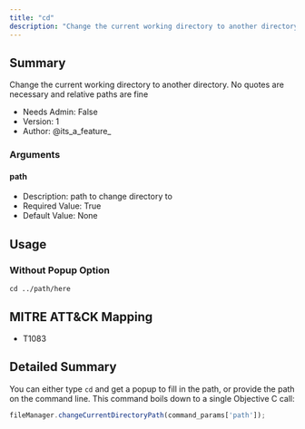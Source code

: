 ```yaml
---
title: "cd"
description: "Change the current working directory to another directory. No quotes are necessary and relative paths are fine"
---
```


## Summary

Change the current working directory to another directory. No quotes are necessary and relative paths are fine 
- Needs Admin: False  
- Version: 1  
- Author: @its_a_feature_  

### Arguments

#### path

- Description: path to change directory to  
- Required Value: True  
- Default Value: None  

## Usage
### Without Popup Option
```
cd ../path/here
```

## MITRE ATT&CK Mapping

- T1083  
## Detailed Summary
You can either type `cd` and get a popup to fill in the path, or provide the path on the command line. This command boils down to a single Objective C call:

```javascript
fileManager.changeCurrentDirectoryPath(command_params['path']);
```
